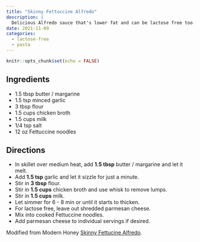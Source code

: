 ```yaml
---
title: "Skinny Fettuccine Alfredo"
description: |
  Delicious Alfredo sauce that's lower fat and can be lactose free too.
date: 2021-11-09
categories:
  - lactose-free
  - pasta
---
```



```r
knitr::opts_chunk$set(echo = FALSE)
```

## Ingredients

* 1.5 tbsp butter / margarine
* 1.5 tsp minced garlic
* 3 tbsp flour
* 1.5 cups chicken broth
* 1.5 cups milk
* 1/4 tsp salt
* 12 oz Fettuccine noodles

## Directions

* In skillet over medium heat, add **1.5 tbsp** butter / margarine and let it melt.
* Add **1.5 tsp** garlic and let it sizzle for just a minute.
* Stir in **3 tbsp** flour.
* Stir in **1.5 cups** chicken broth and use whisk to remove lumps.
* Stir in **1.5 cups** milk.
* Let simmer for 6 - 8 min or until it starts to thicken.
* For lactose free, leave out shredded parmesan cheese.
* Mix into cooked Fettuccine noodles.
* Add parmesan cheese to individual servings if desired.

Modified from Modern Honey [Skinny Fettucine Alfredo](https://www.modernhoney.com/skinny-fettuccine-alfredo/).
